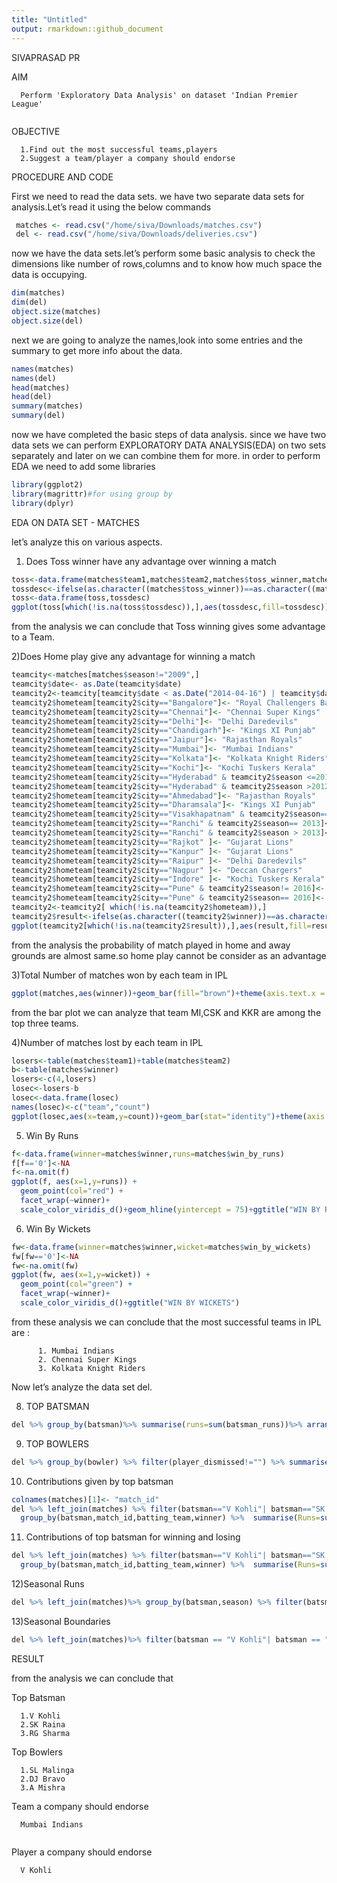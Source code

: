 ```yaml
---
title: "Untitled"
output: rmarkdown::github_document
---
```




SIVAPRASAD PR

AIM

      Perform 'Exploratory Data Analysis' on dataset 'Indian Premier League'
      
OBJECTIVE 

      1.Find out the most successful teams,players
      2.Suggest a team/player a company should endorse

PROCEDURE AND CODE

First we need to read the data sets. 
we have two separate data sets for analysis.Let's read it using the below commands

```r
 matches <- read.csv("/home/siva/Downloads/matches.csv")
 del <- read.csv("/home/siva/Downloads/deliveries.csv")
```

now we have the data sets.let's perform some basic analysis to check the dimensions like number of rows,columns and to know how much space the data is occupying.

```r
dim(matches)
dim(del)
object.size(matches)
object.size(del)
```

next we are going to analyze the names,look into some entries and the summary to get more info about the data.

```r
names(matches)
names(del)
head(matches)
head(del)
summary(matches)
summary(del)
```

now we have completed the basic steps of data analysis.
since we have two data sets we can perform EXPLORATORY DATA ANALYSIS(EDA) on two sets separately and later on we can combine them for more.
in order to perform EDA we need to add some libraries 

```r
library(ggplot2)
library(magrittr)#for using group by
library(dplyr)
```


EDA ON DATA SET - MATCHES

let's analyze this on various aspects.

1) Does Toss winner have any advantage over winning a match

```r
toss<-data.frame(matches$team1,matches$team2,matches$toss_winner,matches$winner)
tossdesc<-ifelse(as.character((matches$toss_winner))==as.character((matches$winner)),"won","lose")
toss<-data.frame(toss,tossdesc)
ggplot(toss[which(!is.na(toss$tossdesc)),],aes(tossdesc,fill=tossdesc))+geom_bar()+xlab("TOSS")+ylab("Matches Won")+ggtitle("DOES TOSS WINNING HAVE ANY ADVANTAGE")
```

from the analysis we can conclude that Toss winning gives some advantage to a Team.

2)Does Home play give any advantage for winning a match 

```r
teamcity<-matches[matches$season!="2009",]
teamcity$date<- as.Date(teamcity$date)
teamcity2<-teamcity[teamcity$date < as.Date("2014-04-16") | teamcity$date > as.Date("2014-04-30"),]
teamcity2$hometeam[teamcity2$city=="Bangalore"]<- "Royal Challengers Bangalore"
teamcity2$hometeam[teamcity2$city=="Chennai"]<- "Chennai Super Kings"
teamcity2$hometeam[teamcity2$city=="Delhi"]<- "Delhi Daredevils"
teamcity2$hometeam[teamcity2$city=="Chandigarh"]<- "Kings XI Punjab"
teamcity2$hometeam[teamcity2$city=="Jaipur"]<- "Rajasthan Royals"
teamcity2$hometeam[teamcity2$city=="Mumbai"]<- "Mumbai Indians"
teamcity2$hometeam[teamcity2$city=="Kolkata"]<- "Kolkata Knight Riders"
teamcity2$hometeam[teamcity2$city=="Kochi"]<- "Kochi Tuskers Kerala"
teamcity2$hometeam[teamcity2$city=="Hyderabad" & teamcity2$season <=2012]<- "Deccan Chargers"
teamcity2$hometeam[teamcity2$city=="Hyderabad" & teamcity2$season >2012]<- "Sunrisers Hyderabad"
teamcity2$hometeam[teamcity2$city=="Ahmedabad"]<- "Rajasthan Royals"
teamcity2$hometeam[teamcity2$city=="Dharamsala"]<- "Kings XI Punjab"
teamcity2$hometeam[teamcity2$city=="Visakhapatnam" & teamcity2$season== 2015]<- "Sunrisers Hyderabad"
teamcity2$hometeam[teamcity2$city=="Ranchi" & teamcity2$season== 2013]<- "Kolkata Knight Riders"
teamcity2$hometeam[teamcity2$city=="Ranchi" & teamcity2$season > 2013]<- "Chennai Super Kings"
teamcity2$hometeam[teamcity2$city=="Rajkot" ]<- "Gujarat Lions"
teamcity2$hometeam[teamcity2$city=="Kanpur" ]<- "Gujarat Lions"
teamcity2$hometeam[teamcity2$city=="Raipur" ]<- "Delhi Daredevils"
teamcity2$hometeam[teamcity2$city=="Nagpur" ]<- "Deccan Chargers"
teamcity2$hometeam[teamcity2$city=="Indore" ]<- "Kochi Tuskers Kerala"
teamcity2$hometeam[teamcity2$city=="Pune" & teamcity2$season!= 2016]<- "Pune Warriors"
teamcity2$hometeam[teamcity2$city=="Pune" & teamcity2$season== 2016]<- "Rising Pune Supergiants"
teamcity2<-teamcity2[ which(!is.na(teamcity2$hometeam)),]
teamcity2$result<-ifelse(as.character((teamcity2$winner))==as.character((teamcity2$hometeam)),"home","away")
ggplot(teamcity2[which(!is.na(teamcity2$result)),],aes(result,fill=result))+geom_bar()+xlab("Ground")+ylab("Matches Won")+ggtitle("DOES HOME GROUND GIVE ANY ADVANTAGE")

```

from the analysis the probability of match played in home and away grounds are almost same.so home play cannot be consider as an advantage

3)Total Number of matches won by each team in IPL

```r
ggplot(matches,aes(winner))+geom_bar(fill="brown")+theme(axis.text.x = element_text(angle = 90,))+xlab("Teams")+ylab("Number of matches won")+ggtitle("Total No of matches won by each team")

```
from the bar plot we can analyze that team MI,CSK and KKR are among the top three teams. 

4)Number of matches lost by each team in IPL

```r
losers<-table(matches$team1)+table(matches$team2)
b<-table(matches$winner)
losers<-c(4,losers)
losec<-losers-b
losec<-data.frame(losec)
names(losec)<-c("team","count")
ggplot(losec,aes(x=team,y=count))+geom_bar(stat="identity")+theme(axis.text.x = element_text(angle=90))+ylab("No of matches Lost")+ggtitle("NO OF MATCHES LOST BY EACH TEAM")
```
5) Win By Runs 

```r
f<-data.frame(winner=matches$winner,runs=matches$win_by_runs)
f[f=='0']<-NA
f<-na.omit(f)
ggplot(f, aes(x=1,y=runs)) +
  geom_point(col="red") +
  facet_wrap(~winner)+
  scale_color_viridis_d()+geom_hline(yintercept = 75)+ggtitle("WIN BY RUNS")
```

6) Win By Wickets

```r
fw<-data.frame(winner=matches$winner,wicket=matches$win_by_wickets)
fw[fw=='0']<-NA
fw<-na.omit(fw)
ggplot(fw, aes(x=1,y=wicket)) +
  geom_point(col="green") +
  facet_wrap(~winner)+
  scale_color_viridis_d()+ggtitle("WIN BY WICKETS")
```

from these analysis we can conclude that the most successful teams in IPL are :

          1. Mumbai Indians
          2. Chennai Super Kings
          3. Kolkata Knight Riders

Now let's analyze the data set del.

8) TOP BATSMAN

```r
del %>% group_by(batsman)%>% summarise(runs=sum(batsman_runs))%>% arrange(desc(runs))%>% filter(runs > 3000)%>%ggplot(aes(reorder(batsman,+runs),y=runs,fill=batsman))+geom_bar(stat="identity")+theme(axis.text.x = element_text(angle=90))+xlab("Batsman")+ylab("runs scored")+ggtitle("Top batsman with score > 3000")+guides(fill=F)

```
9) TOP BOWLERS

```r
del %>% group_by(bowler) %>% filter(player_dismissed!="") %>% summarise(wickets= length(player_dismissed))%>%filter(wickets>150)%>%ggplot(aes(reorder(bowler,+wickets),y=wickets,fill=bowler))+geom_bar(stat="identity")+theme(axis.text.x = element_text(angle=90))+xlab("Bowler")+ylab("wickets")+ggtitle("Top bowlers with wickets > 100")+guides(fill=F)

```

10) Contributions given by top batsman

```r
colnames(matches)[1]<- "match_id"
del %>% left_join(matches) %>% filter(batsman=="V Kohli"| batsman=="SK Raina" |batsman=="RG Sharma") %>% filter(result == "normal") %>%
  group_by(batsman,match_id,batting_team,winner) %>%  summarise(Runs=sum(batsman_runs)) %>% ggplot(aes(match_id,Runs))+geom_line()+geom_smooth()+facet_wrap(~batsman)+ggtitle("CONTRIBUTIONS OF TOP BATSMAN FOR THIER TEAM ")
```
11) Contributions of top batsman for winning and losing

```r
del %>% left_join(matches) %>% filter(batsman=="V Kohli"| batsman=="SK Raina" |batsman=="RG Sharma") %>% filter(result == "normal") %>%
  group_by(batsman,match_id,batting_team,winner) %>%  summarise(Runs=sum(batsman_runs)) %>% ggplot(aes(match_id,Runs))+geom_line()+geom_smooth()+facet_grid(batsman ~ifelse(as.character(batting_team)== as.character(winner),"CONTRIBUTION FOR WIN","CONTRIBUTION FOR LOSE"))+ggtitle("CONTRIBUTIONS OF TOP BATSMAN FOR THIER TEAM ")
```

12)Seasonal Runs

```r
del %>% left_join(matches)%>% group_by(batsman,season) %>% filter(batsman == "V Kohli"| batsman == "SK Raina" | batsman == "RG Sharma") %>% summarise(match_id,batsman,season,batsman_runs,seasonal_runs = sum(batsman_runs))%>%ggplot(aes(season,seasonal_runs,col=batsman))+geom_line()+ scale_x_continuous(breaks = 2008:2019)+ggtitle("SEASONAL RUNS ANALYSIS")
```

13)Seasonal Boundaries

```r
del %>% left_join(matches)%>% filter(batsman == "V Kohli"| batsman == "SK Raina" | batsman == "RG Sharma") %>% filter(batsman_runs == 4| batsman_runs == 6) %>%  group_by(batsman,season) %>% summarise(match_id,batsman,season,batsman_runs,boundary = length(batsman_runs))%>%ggplot(aes(season,boundary,col=batsman))+geom_line()+ scale_x_continuous(breaks = 2008:2019)+ggtitle("SEASONAL BOUNDARY ANALYSIS")

```

RESULT

from the analysis we can conclude that 

Top Batsman

      1.V Kohli
      2.SK Raina
      3.RG Sharma

Top Bowlers
    
      1.SL Malinga
      2.DJ Bravo
      3.A Mishra
Team a company should endorse
      
      Mumbai Indians
      
Player a company should endorse

      V Kohli
      
      
